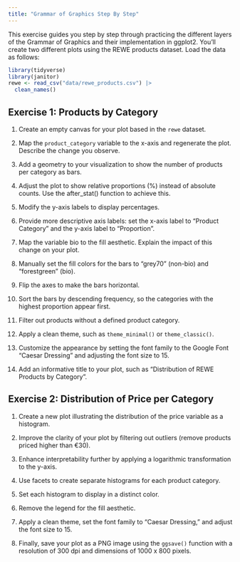 ```yaml
---
title: "Grammar of Graphics Step By Step"
---
```


This exercise guides you step by step through practicing the different layers of the Grammar of Graphics and their implementation in ggplot2. You'll create two different plots using the REWE products dataset. Load the data as follows:

```r
library(tidyverse)
library(janitor)
rewe <- read_csv("data/rewe_products.csv") |> 
  clean_names()
```

## Exercise 1: Products by Category

1.  Create an empty canvas for your plot based in the `rewe` dataset.

2.  Map the `product_category` variable to the x-axis and regenerate the plot. Describe the change you observe.

3.  Add a geometry to your visualization to show the number of products per category as bars.

4.  Adjust the plot to show relative proportions (%) instead of absolute counts. Use the after_stat() function to achieve this.

5.  Modify the y-axis labels to display percentages.

6.  Provide more descriptive axis labels: set the x-axis label to "Product Category" and the y-axis label to "Proportion".

7.  Map the variable bio to the fill aesthetic. Explain the impact of this change on your plot.

8.  Manually set the fill colors for the bars to "grey70" (non-bio) and "forestgreen" (bio).

9.  Flip the axes to make the bars horizontal.

10.  Sort the bars by descending frequency, so the categories with the highest proportion appear first.

11.  Filter out products without a defined product category.

12.  Apply a clean theme, such as `theme_minimal()` or `theme_classic()`.

13.  Customize the appearance by setting the font family to the Google Font "Caesar Dressing" and adjusting the font size to 15.

14. Add an informative title to your plot, such as "Distribution of REWE Products by Category".


## Exercise 2: Distribution of Price per Category

1.  Create a new plot illustrating the distribution of the price variable as a histogram.

2.  Improve the clarity of your plot by filtering out outliers (remove products priced higher than €30).

3.  Enhance interpretability further by applying a logarithmic transformation to the y-axis.

4.  Use facets to create separate histograms for each product category.

5.  Set each histogram to display in a distinct color.

6.  Remove the legend for the fill aesthetic.

7.  Apply a clean theme, set the font family to "Caesar Dressing," and adjust the font size to 15.

8.  Finally, save your plot as a PNG image using the `ggsave()` function with a resolution of 300 dpi and dimensions of 1000 x 800 pixels.
